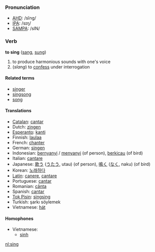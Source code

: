 === Pronunciation ===
*[[w:AHD|AHD]]: /sĭng/
*[[w:IPA|IPA]]: /sɪŋ/
*[[w:SAMPA|SAMPA]]: /sIN/

=== Verb ===
'''to sing''' ([[sang]], [[sung]])

# to produce harmonious sounds with one's voice
# (''slang'') to [[confess]] under interrogation

==== Related terms ====
*[[singer]]
*[[singsong]]
*[[song]]

==== Translations ====
*[[Catalan]]: [[cantar]]
*Dutch: [[zingen]]
*[[Esperanto]]: [[kanti]]
*Finnish: [[laulaa]]
*French: [[chanter]]
*German: [[singen]]
*Indonesian: [[nyanyi|bernyanyi]] / [[nyanyi|menyanyi]] (of person), [[kicau|berkicau]] (of bird)
*Italian: [[cantare]]
*Japanese: [[歌う]] ([[うたう]], utau) (of person), [[鳴く]] ([[なく]], naku) (of bird)
*Korean: [[노래하다]]
*[[Latin]]: [[canere]], [[cantare]]
*Portuguese: [[cantar]]
*Romanian: [[cânta]]
*Spanish: [[cantar]]
*[[Tok Pisin]]: [[singsing]]
*Turkish: şarkı söylemek
*Vietnamese: [[hát#Vietnamese|hát]]

==== Homophones ====
*Vietnamese:
**[[sinh#Vietnamese|sinh]]

[[nl:sing]]